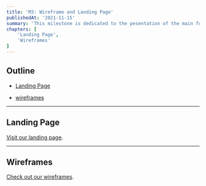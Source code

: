 ```yaml
---
title: 'M3: Wireframe and Landing Page'
publishedAt: '2021-11-15'
summary: 'This milestone is dedicated to the pesentation of the main functionalities of the product.'
chapters: [
    'Landing Page',
    'Wireframes'
]
---
```


## Outline

- [Landing Page](#landing-page)

- [wireframes](#wireframes)

---

## Landing Page

[Visit our landing page](https://agromag-lp.vercel.app).

---

## Wireframes

[Check out our wireframes](https://agromag-cyan.vercel.app/AgroMag%20Wireframe-2.pdf).